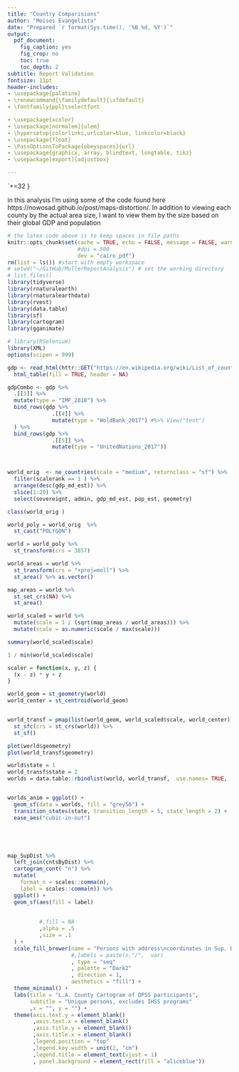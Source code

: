```yaml
---
title: "Country Comparisions"
author: "Moises Evangelista"
date: "Prepared `r format(Sys.time(), '%B %d, %Y')`"
output:
  pdf_document:
    fig_caption: yes
    fig_crop: no
    toc: true
    toc_depth: 2
subtitle: Report Validation
fontsize: 11pt
header-includes:
- \usepackage{palatino}
- \renewcommand{\familydefault}{\sfdefault}
- \fontfamily{ppl}\selectfont

- \usepackage{xcolor}
- \usepackage[normalem]{ulem}
- \hypersetup{colorlinks,urlcolor=blue, linkcolor=black}
- \usepackage{float}
- \PassOptionsToPackage{obeyspaces}{url}
- \usepackage{graphicx, array, blindtext, longtable, tikz}
- \usepackage[export]{adjustbox}

---
```



\makeatletter 
\begingroup \lccode`+=32 \lowercase
 {\endgroup \def\Url@ObeySp{\Url@Edit\Url@String{ }{+}}}
 \def\Url@space{\penalty\Url@sppen\ }
\makeatother


in this analysis I'm using some of the code found here https://nowosad.github.io/post/maps-distortion/. In addition to viewing each county by the actual area size, I want to view them by the size based on their global GDP and population

```r


# the latex code above is to keep spaces in file paths
knitr::opts_chunk$set(cache = TRUE, echo = FALSE, message = FALSE, warning = FALSE, include = FALSE,
                      #dpi = 500
                      dev = "cairo_pdf")
rm(list = ls()) #start with empty workspace
# setwd("~/GitHub/MullerReportAnalysis") # set the working directory
# list.files()
library(tidyverse)
library(rnaturalearth)
library(rnaturalearthdata)
library(rvest)
library(data.table)
library(sf)
library(cartogram)
library(gganimate)

# library(RSelenium)
library(XML)
options(scipen = 999)

```

```r


gdp <- read_html(httr::GET("https://en.wikipedia.org/wiki/List_of_countries_by_GDP_(nominal)", httr::user_agent("myagent"))) %>%
  html_table(fill = TRUE, header = NA)

gdpCombo <- gdp %>% 
  .[[3]] %>% 
  mutate(type = "IMF_2018") %>% 
  bind_rows(gdp %>% 
              .[[4]] %>% 
              mutate(type = "WoldBank_2017") #%>% View("test") 
  ) %>% 
  bind_rows(gdp %>% 
              .[[5]] %>% 
              mutate(type = "UnitedNations_2017"))



world_orig  <- ne_countries(scale = "medium", returnclass = "sf") %>% 
  filter(scalerank == 1 ) %>% 
  arrange(desc(gdp_md_est)) %>% 
  slice(1:20) %>% 
  select(sovereignt, admin, gdp_md_est, pop_est, geometry)

class(world_orig )

world_poly = world_orig  %>% 
  st_cast("POLYGON")

world = world_poly %>% 
  st_transform(crs = 3857)

world_areas = world %>% 
  st_transform(crs = "+proj=moll") %>% 
  st_area() %>% as.vector()

map_areas = world %>% 
  st_set_crs(NA) %>% 
  st_area()

world_scaled = world %>% 
  mutate(scale = 1 / (sqrt(map_areas / world_areas))) %>% 
  mutate(scale = as.numeric(scale / max(scale)))

summary(world_scaled$scale)

1 / min(world_scaled$scale)

scaler = function(x, y, z) {
  (x - z) * y + z
}

world_geom = st_geometry(world) 
world_center = st_centroid(world_geom)


world_transf = pmap(list(world_geom, world_scaled$scale, world_center), scaler) %>% 
  st_sfc(crs = st_crs(world)) %>% 
  st_sf()

plot(world$geometry)
plot(world_transf$geometry)

world$state = 1
world_transf$state = 2
worlds = data.table::rbindlist(world, world_transf,  use.names= TRUE,  fill= TRUE)


worlds_anim = ggplot() +
  geom_sf(data = worlds, fill = "grey50") +
  transition_states(state, transition_length = 5, state_length = 2) + 
  ease_aes("cubic-in-out")





map_SupDist %>% 
  left_join(cntsByDist) %>% 
  cartogram_cont( "n") %>% 
  mutate(
    format_n = scales::comma(n),
    label = scales::comma(n)) %>% 
  ggplot() +
  geom_sf(aes(fill = label)
          
          
          #,fill = NA
          ,alpha = .5
          ,size = .1
  ) +
  scale_fill_brewer(name = "Persons with address\ncoordinates in Sup. District"
                    #,labels = paste(n,"/",  var)
                    , type = "seq"
                    , palette = "Dark2"
                    , direction = 1,
                    aesthetics = "fill") +
  theme_minimal() +
  labs(title = "L.A. County Cartogram of DPSS participants",
       subtitle = "Unique persons, excludes IHSS programs"
       ,x = "", y = "") +
  theme(axis.text.y = element_blank()
        ,axis.text.x = element_blank()
        ,axis.title.y = element_blank()
        ,axis.title.x = element_blank()
        ,legend.position = "top"
        ,legend.key.width = unit(2, "cm")
        ,legend.title = element_text(vjust = 1)
        , panel.background = element_rect(fill = "aliceblue"))



```